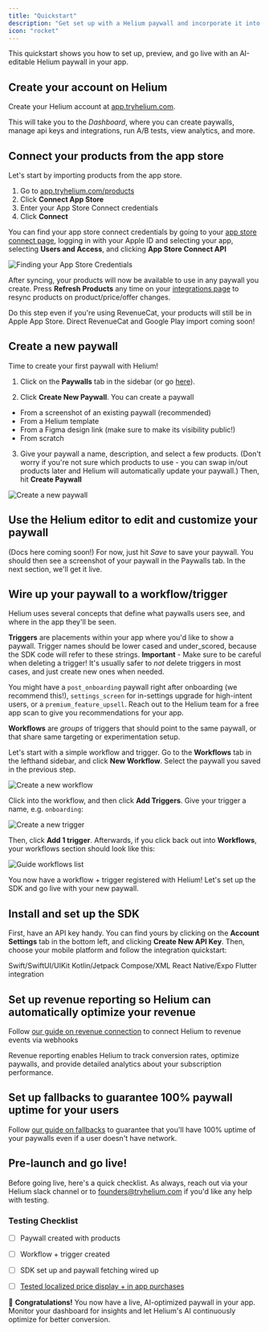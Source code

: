 ```yaml
---
title: "Quickstart"
description: "Get set up with a Helium paywall and incorporate it into your app"
icon: "rocket"
---
```


This quickstart shows you how to set up, preview, and go live with an AI-editable Helium paywall in your app.

## Create your account on Helium

Create your Helium account at [app.tryhelium.com](https://app.tryhelium.com). 

This will take you to the *Dashboard*, where you can create paywalls, manage api keys and integrations, run A/B tests, view analytics, and more.

## Connect your products from the app store

Let's start by importing products from the app store. 

1. Go to [app.tryhelium.com/products](**Products**)
2. Click **Connect App Store** 
3. Enter your App Store Connect credentials
4. Click **Connect**

You can find your app store connect credentials by going to your [app store connect page](https://appstoreconnect.apple.com), logging in
with your Apple ID and selecting your app, selecting 
**Users and Access**, and clicking **App Store Connect API**

![Finding your App Store Credentials](/images/quickstart/guide-appstoreconnect-api.png)

After syncing, your products will now be available to use in any paywall you create. Press **Refresh Products**
any time on your [integrations page](https://app.tryhelium.com/integrations) to resync products on product/price/offer changes.

<Note>
  Do this step even if you're using RevenueCat, your products will still be in Apple App Store. Direct RevenueCat and Google Play import coming soon!
</Note>

## Create a new paywall

Time to create your first paywall with Helium!

1. Click on the **Paywalls** tab in the sidebar (or go [here](https://app.tryhelium.com/paywalls)).

2. Click **Create New Paywall**. You can create a paywall
- From a screenshot of an existing paywall (recommended) 
- From a Helium template
- From a Figma design link (make sure to make its visibility public!)
- From scratch

3. Give your paywall a name, description, and select a few products. (Don't worry if you're not sure which products to use - you can swap in/out products later and Helium will automatically
update your paywall.) Then, hit **Create Paywall**

![Create a new paywall](/images/quickstart/guide-create-from-scratch.png)

## Use the Helium editor to edit and customize your paywall
(Docs here coming soon!)
For now, just hit *Save* to save your paywall. You should then see a screenshot of your paywall
in the Paywalls tab. In the next section, we'll get it live. 

## Wire up your paywall to a workflow/trigger

Helium uses several concepts that define what paywalls users see, and where in the app they'll be seen.

**Triggers** are placements within your app where you'd like to show a paywall. Trigger names should be lower cased and under_scored,
because the SDK code will refer to these strings. **Important** - Make sure to be careful when deleting a trigger! It's usually safer to _not_ delete
triggers in most cases, and just create new ones when needed. 

You might have a `post_onboarding` paywall right after onboarding (we recommend this!), `settings_screen` for in-settings upgrade for high-intent users, or a `premium_feature_upsell`. Reach out to the 
Helium team for a free app scan to give you recommendations for your app.

**Workflows** are _groups_ of triggers that should point to the same paywall, or that share same targeting or experimentation setup. 

Let's start with a simple workflow and trigger. Go to the **Workflows** tab in the lefthand sidebar, and click **New Workflow**. Select the
paywall you saved in the previous step.

![Create a new workflow](/images/quickstart/guide-create-new-workflow.png)

Click into the workflow, and then click **Add Triggers**. Give your trigger a name, e.g. `onboarding`:

![Create a new trigger](/images/quickstart/guide-create-new-trigger.png)

Then, click **Add 1 trigger**. Afterwards, if you click back out into **Workflows**, your workflows section should look like this:

![Guide workflows list](/images/quickstart/guide-workflows-list.png)

You now have a workflow + trigger registered with Helium! Let's set up the SDK and go live with your new paywall.

## Install and set up the SDK

First, have an API key handy. You can find yours by clicking on the **Account Settings** tab in the bottom left, and clicking 
**Create New API Key**. Then, choose your mobile platform and follow the integration quickstart:

<CardGroup cols={2}>
  <Card title="iOS" icon="apple" href="/sdk/quickstart-ios">
    Swift/SwiftUI/UIKit
  </Card>
  <Card title="Android" icon="android" href="/sdk/quickstart-android">
    Kotlin/Jetpack Compose/XML
  </Card>
  <Card title="React Native" icon="react" href="/sdk/quickstart-react-native">
    React Native/Expo
  </Card>
  <Card title="Flutter" icon="flutter" href="/sdk/quickstart-flutter">
    Flutter integration
  </Card>
</CardGroup>

## Set up revenue reporting so Helium can automatically optimize your revenue

Follow [our guide on revenue connection](https://docs.tryhelium.com/guides/revenue-reporting) to connect Helium
to revenue events via webhooks

<Info>
  Revenue reporting enables Helium to track conversion rates, optimize paywalls, and provide detailed analytics about your subscription performance.
</Info>

## Set up fallbacks to guarantee 100% paywall uptime for your users

Follow [our guide on fallbacks](https://docs.tryhelium.com/guides/fallback-bundle) to guarantee that you'll have
100% uptime of your paywalls even if a user doesn't have network.

## Pre-launch and go live!

Before going live, here's a quick checklist. As always, reach out via your Helium slack channel or to founders@tryhelium.com if you'd like any help with 
testing.

### Testing Checklist
- [ ] Paywall created with products
- [ ] Workflow + trigger created
- [ ] SDK set up and paywall fetching wired up
- [ ] [Tested localized price display + in app purchases](https://docs.tryhelium.com/guides/sdk/storekit-testing)


🎉 **Congratulations!** You now have a live, AI-optimized paywall in your app. Monitor your dashboard for insights and let Helium's AI continuously optimize for better conversion.
